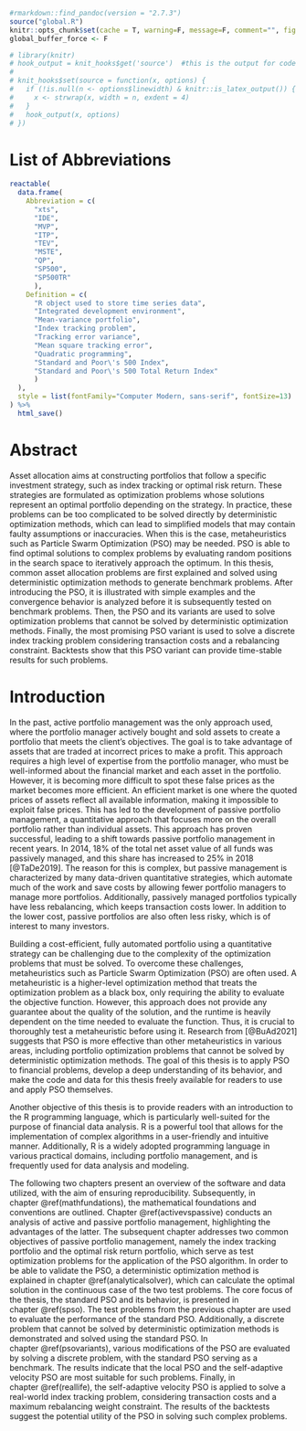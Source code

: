 ```r
#rmarkdown::find_pandoc(version = "2.7.3")
source("global.R")
knitr::opts_chunk$set(cache = T, warning=F, message=F, comment="", fig.pos="H", out.extra="", size="fontsize{11}{12}\\selectfont ")
global_buffer_force <- F

# library(knitr)
# hook_output = knit_hooks$get('source')  #this is the output for code
# 
# knit_hooks$set(source = function(x, options) {
#   if (!is.null(n <- options$linewidth) & knitr::is_latex_output()) {
#     x <- strwrap(x, width = n, exdent = 4)
#   }
#   hook_output(x, options)
# })
```


\listoffigures



# List of Abbreviations {-}

```r
reactable(
  data.frame(
    Abbreviation = c(
      "xts", 
      "IDE",
      "MVP",
      "ITP", 
      "TEV",
      "MSTE",
      "QP",
      "SP500",
      "SP500TR"
      ),
    Definition = c(
      "R object used to store time series data", 
      "Integrated development environment",
      "Mean-variance portfolio",
      "Index tracking problem", 
      "Tracking error variance",
      "Mean square tracking error",
      "Quadratic programming",
      "Standard and Poor\'s 500 Index",
      "Standard and Poor\'s 500 Total Return Index"
      )
  ), 
  style = list(fontFamily="Computer Modern, sans-serif", fontSize=13)
) %>% 
  html_save()

```


# Abstract {-}
\pagenumbering{arabic}
Asset allocation aims at constructing portfolios that follow a specific investment strategy, such as index tracking or optimal risk return. These strategies are formulated as optimization problems whose solutions represent an optimal portfolio depending on the strategy. In practice, these problems can be too complicated to be solved directly by deterministic optimization methods, which can lead to simplified models that may contain faulty assumptions or inaccuracies. When this is the case, metaheuristics such as Particle Swarm Optimization (PSO) may be needed. PSO is able to find optimal solutions to complex problems by evaluating random positions in the search space to iteratively approach the optimum. In this thesis, common asset allocation problems are first explained and solved using deterministic optimization methods to generate benchmark problems. After introducing the PSO, it is illustrated with simple examples and the convergence behavior is analyzed before it is subsequently tested on benchmark problems. Then, the PSO and its variants are used to solve optimization problems that cannot be solved by deterministic optimization methods. Finally, the most promising PSO variant is used to solve a discrete index tracking problem considering transaction costs and a rebalancing constraint. Backtests show that this PSO variant can provide time-stable results for such problems.


# Introduction
In the past, active portfolio management was the only approach used, where the portfolio manager actively bought and sold assets to create a portfolio that meets the client's objectives. The goal is to take advantage of assets that are traded at incorrect prices to make a profit. This approach requires a high level of expertise from the portfolio manager, who must be well-informed about the financial market and each asset in the portfolio. However, it is becoming more difficult to spot these false prices as the market becomes more efficient. An efficient market is one where the quoted prices of assets reflect all available information, making it impossible to exploit false prices. This has led to the development of passive portfolio management, a quantitative approach that focuses more on the overall portfolio rather than individual assets. This approach has proven successful, leading to a shift towards passive portfolio management in recent years. In 2014, 18% of the total net asset value of all funds was passively managed, and this share has increased to 25% in 2018 [@TaDe2019]. The reason for this is complex, but passive management is characterized by many data-driven quantitative strategies, which automate much of the work and save costs by allowing fewer portfolio managers to manage more portfolios. Additionally, passively managed portfolios typically have less rebalancing, which keeps transaction costs lower. In addition to the lower cost, passive portfolios are also often less risky, which is of interest to many investors.

Building a cost-efficient, fully automated portfolio using a quantitative strategy can be challenging due to the complexity of the optimization problems that must be solved. To overcome these challenges, metaheuristics such as Particle Swarm Optimization (PSO) are often used. A metaheuristic is a higher-level optimization method that treats the optimization problem as a black box, only requiring the ability to evaluate the objective function. However, this approach does not provide any guarantee about the quality of the solution, and the runtime is heavily dependent on the time needed to evaluate the function. Thus, it is crucial to thoroughly test a metaheuristic before using it. Research from [@BuAd2021] suggests that PSO is more effective than other metaheuristics in various areas, including portfolio optimization problems that cannot be solved by deterministic optimization methods. The goal of this thesis is to apply PSO to financial problems, develop a deep understanding of its behavior, and make the code and data for this thesis freely available for readers to use and apply PSO themselves.

Another objective of this thesis is to provide readers with an introduction to the R programming language, which is particularly well-suited for the purpose of financial data analysis. R is a powerful tool that allows for the implementation of complex algorithms in a user-friendly and intuitive manner. Additionally, R is a widely adopted programming language in various practical domains, including portfolio management, and is frequently used for data analysis and modeling.

The following two chapters present an overview of the software and data utilized, with the aim of ensuring reproducibility. Subsequently, in chapter\ \@ref(mathfundations), the mathematical foundations and conventions are outlined. Chapter\ \@ref(activevspassive) conducts an analysis of active and passive portfolio management, highlighting the advantages of the latter. The subsequent chapter addresses two common objectives of passive portfolio management, namely the index tracking portfolio and the optimal risk return portfolio, which serve as test optimization problems for the application of the PSO algorithm. In order to be able to validate the PSO, a deterministic optimization method is explained in chapter\ \@ref(analyticalsolver), which can calculate the optimal solution in the continuous case of the two test problems. The core focus of the thesis, the standard PSO and its behavior, is presented in chapter\ \@ref(spso). The test problems from the previous chapter are used to evaluate the performance of the standard PSO. Additionally, a discrete problem that cannot be solved by deterministic optimization methods is demonstrated and solved using the standard PSO. In chapter\ \@ref(psovariants), various modifications of the PSO are evaluated by solving a discrete problem, with the standard PSO serving as a benchmark. The results indicate that the local PSO and the self-adaptive velocity PSO are most suitable for such problems. Finally, in chapter\ \@ref(reallife), the self-adaptive velocity PSO is applied to solve a real-world index tracking problem, considering transaction costs and a maximum rebalancing weight constraint. The results of the backtests suggest the potential utility of the PSO in solving such complex problems.


